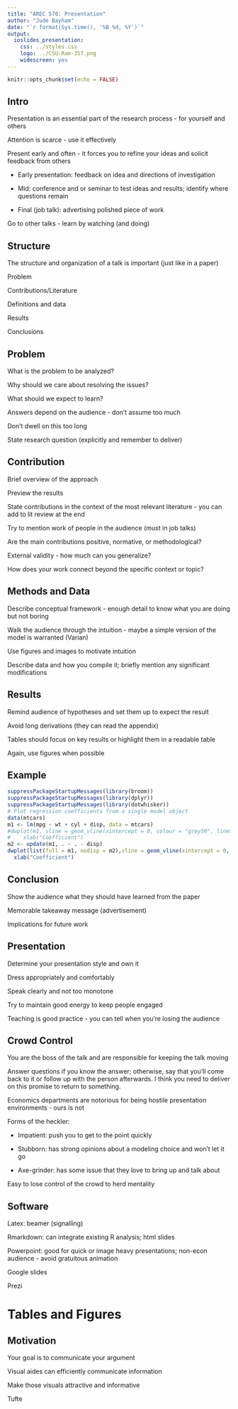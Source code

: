 ```yaml
---
title: "AREC 570: Presentation"
author: "Jude Bayham"
date: "`r format(Sys.time(), '%B %d, %Y')`"
output:
  ioslides_presentation: 
    css: ../styles.css
    logo: ../CSU-Ram-357.png
    widescreen: yes
---
```


```r
knitr::opts_chunk$set(echo = FALSE)
```

## Intro

Presentation is an essential part of the research process - for yourself and others

Attention is scarce - use it effectively

Present early and often - it forces you to refine your ideas and solicit feedback from others

  - Early presentation: feedback on idea and directions of investigation
  
  - Mid: conference and or seminar to test ideas and results; identify where questions remain
  
  - Final (job talk): advertising polished piece of work
  
Go to other talks - learn by watching (and doing)
  
  
## Structure

The structure and organization of a talk is important (just like in a paper)

Problem

Contributions/Literature

Definitions and data

Results

Conclusions


## Problem

What is the problem to be analyzed? 

Why should we care about resolving the issues? 

What should we expect to learn?

Answers depend on the audience - don't assume too much

Don't dwell on this too long

State research question (explicitly and remember to deliver)

## Contribution

Brief overview of the approach  

Preview the results

State contributions in the context of the most relevant literature - you can add to lit review at the end

Try to mention work of people in the audience (must in job talks)

Are the main contributions positive, normative, or methodological? 

External validity - how much can you generalize?

How does your work connect beyond the specific context or topic?

## Methods and Data

Describe conceptual framework - enough detail to know what you are doing but not boring

Walk the audience through the intuition - maybe a simple version of the model is warranted (Varian)

Use figures and images to motivate intuition

Describe data and how you compile it; briefly mention any significant modifications




## Results

Remind audience of hypotheses and set them up to expect the result

Avoid long derivations (they can read the appendix)

Tables should focus on key results or highlight them in a readable table

Again, use figures when possible


## Example

```r
suppressPackageStartupMessages(library(broom))
suppressPackageStartupMessages(library(dplyr))
suppressPackageStartupMessages(library(dotwhisker))
# Plot regression coefficients from a single model object
data(mtcars)
m1 <- lm(mpg ~ wt + cyl + disp, data = mtcars)
#dwplot(m1, vline = geom_vline(xintercept = 0, colour = "grey50", linetype = 2)) +
#    xlab("Coefficient")
m2 <- update(m1, . ~ . - disp)
dwplot(list(full = m1, nodisp = m2),vline = geom_vline(xintercept = 0, colour = "grey50", linetype = 2)) +
  xlab("Coefficient")
```


## Conclusion

Show the audience what they should have learned from the paper

Memorable takeaway message (advertisement)

Implications for future work

## Presentation

Determine your presentation style and own it

Dress appropriately and comfortably 

Speak clearly and not too monotone

Try to maintain good energy to keep people engaged

Teaching is good practice - you can tell when you're losing the audience

## Crowd Control

You are the boss of the talk and are responsible for keeping the talk moving

Answer questions if you know the answer; otherwise, say that you'll come back to it or follow up with the person afterwards.  I think you need to deliver on this promise to return to something.

Economics departments are notorious for being hostile presentation environments - ours is not

Forms of the heckler:

  - Impatient: push you to get to the point quickly
  
  - Stubborn: has strong opinions about a modeling choice and won't let it go
  
  - Axe-grinder: has some issue that they love to bring up and talk about
  
Easy to lose control of the crowd to herd mentality
  
## Software

Latex: beamer (signalling)

Rmarkdown: can integrate existing R analysis; html slides

Powerpoint: good for quick or image heavy presentations; non-econ audience - avoid gratuitous animation

Google slides

Prezi


# Tables and Figures

## Motivation

Your goal is to communicate your argument

Visual aides can efficiently communicate information

Make those visuals attractive and informative

Tufte



